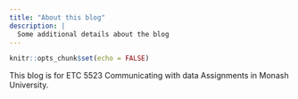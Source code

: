 ```yaml
---
title: "About this blog"
description: |
  Some additional details about the blog
---
```


```r
knitr::opts_chunk$set(echo = FALSE)
```

This blog is for ETC 5523 Communicating with data Assignments in Monash University.